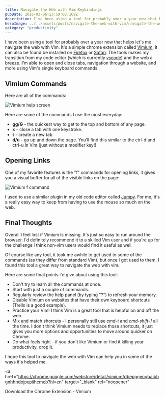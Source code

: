 ```yaml
---
title: Navigate the Web with Vim Keybindings
pubDate: 2016-03-06T23:59:00.169Z
description: I've been using a tool for probably over a year now that helps let's me navigate the web with Vim. It's a chrome extension
heroImage: ../../assets/posts/navigate-the-web-with-vim/navigate-the-web-with-vim.jpeg
category: "productivity"
---
```


I have been using a tool for probably over a year now that helps let's me navigate the web with Vim. It's a simple chrome extension called <a href="https://chrome.google.com/webstore/detail/vimium/dbepggeogbaibhgnhhndojpepiihcmeb?hl=en" target="_blank" rel="noopener">Vimium</a>, it can also be found be installed on <a href="https://addons.mozilla.org/en-US/firefox/addon/vimium/" target="_blank" rel="noopener">Firefox</a> or <a href="https://github.com/guyht/vimari" target="_blank" rel="noopener">Safari</a>. The tools makes my transition from my code editor (which is currently <a href="https://code.visualstudio.com/" target="_blank" rel="noopener">vscode</a>) and the web a breeze. I'm able to open and close tabs, navigation through a website, and more using Vim's single keyboard commands.

## Vimium Commands

Here are all of the commands:

<Image
  src="../../assets/posts/navigate-the-web-with-vim/vimium-help-screen.jpg"
  alt="Vimium help screen"
  width={828}
  height={605}
/>

Here are some of the commands I use the most everyday:

- **gg/G** - the quickest way to get to the top and bottom of any page.
- **x** - close a tab with one keystroke.
- **t** - create a new tab.
- **d/u** - go up and down the page. You'll find this similar to the ctrl-d and ctrl-u in Vim (just without a modifier key!)

## Opening Links

One of my favorite features is the "f" commands for opening links, it gives you a visual buffer for all of the visible links on the page:

<Image
  src="../../assets/posts/navigate-the-web-with-vim/vimium-f-command.jpg"
  alt="Vimium f command"
  width={815}
  height={611}
/>

I used to use a similar plugin in my old code editor called <a href="https://atom.io/packages/jumpy" target="_blank" rel="noopener">Jumpy</a>. For me, it's a really easy way to keep from having to use the mouse so much on the web.

## Final Thoughts

Overall I feel lost if Vimium is missing. It's just so easy to run around the browser. I'd definitely recommend it to a skilled Vim user and if you're up for the challenge I think non-vim users would find it useful as well.

Of course like any tool, it took me awhile to get used to some of the commands (as they differ from standard Vim), but once I got used to them, I found this tool a great way to navigate the web with vim.

Here are some final points I'd give about using this tool:

- Don't try to learn all the commands at once.
- Start with just a couple of commands.
- Regularly review the help panel (by typing "?") to refresh your memory.
- Disable Vimium on websites that have their own keyboard shortcuts (Trello is a good example).
- Practice your Vim! I think Vim is a great tool that is helpful on and off the web.
- Mix and match shorcuts - I personally still use <em>cmd-t</em> and <em>cmd-shift-]</em> all the time. I don't think Vimium needs to replace those shortcuts, it just gives you more options and opportunities to move around quicker on Chrome.
- Do what feels right - if you don't like Vimium or find it killing your productivity, drop it.

I hope this tool to navigate the web with Vim can help you in some of the ways it's helped me.

<a
  href="https://chrome.google.com/webstore/detail/vimium/dbepggeogbaibhgnhhndojpepiihcmeb?hl=en"
  target="_blank"
  rel="noopener"
>
  Download the Chrome Extension - Vimium
</a>
